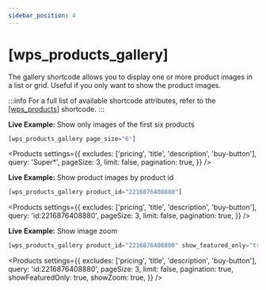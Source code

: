 ```yaml
---
sidebar_position: 4
---
```



# [wps_products_gallery]

The gallery shortcode allows you to display one or more product images in a list or grid. Useful if you only want to show the product images.

:::info
For a full list of available shortcode attributes, refer to the [[wps_products]](/shortcodes/wps_products) shortcode.
:::

<p className='live-example-heading'>
	<strong>Live Example:</strong> Show only images of the first six products
</p>

```js
[wps_products_gallery page_size="6"]
```

<Products
	settings={{
		excludes: ['pricing', 'title', 'description', 'buy-button'],
		query: 'Super*',
		pageSize: 3,
		limit: false,
		pagination: true,
	}}
/>

<p className='live-example-heading'>
	<strong>Live Example:</strong> Show product images by product id
</p>

```js
[wps_products_gallery product_id="2216876408880"]
```

<Products
	settings={{
		excludes: ['pricing', 'title', 'description', 'buy-button'],
		query: 'id:2216876408880',
		pageSize: 3,
		limit: false,
		pagination: true,
	}}
/>

<p className='live-example-heading'>
	<strong>Live Example:</strong> Show image zoom
</p>

```js
[wps_products_gallery product_id="2216876408880" show_featured_only="true" show_zoom="true"]
```

<Products
	settings={{
		excludes: ['pricing', 'title', 'description', 'buy-button'],
		query: 'id:2216876408880',
		pageSize: 3,
		limit: false,
		pagination: true,
		showFeaturedOnly: true,
		showZoom: true,
	}}
/>

